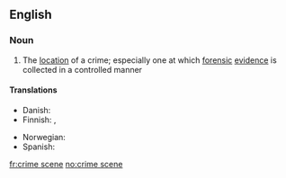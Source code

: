 ==English==

===Noun===
{{wikipedia}}
{{en-noun|sg=[[crime]] [[scene]]}}

# The [[location]] of a crime; especially one at which [[forensic]] [[evidence]] is collected in a controlled manner

====Translations====
{{trans-top|location of a crime}}
* Danish: {{t-|da|gerningssted|n}}
* Finnish: {{t|fi|rikospaikka}}, {{t|fi|tekopaikka}}
{{trans-mid}}
*Norwegian: {{t+|no|åsted}}
* Spanish: {{t|es|escena|alt=escena del crimen}}
{{trans-bottom}}

[[fr:crime scene]]
[[no:crime scene]]